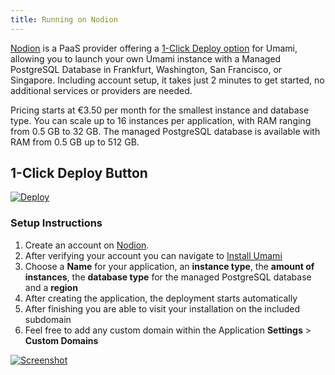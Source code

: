 ```yaml
---
title: Running on Nodion
---
```


[Nodion](https://www.nodion.com/en/) is a PaaS provider offering a [1-Click Deploy option](https://www.nodion.com/en/deploy/umami/) for Umami, allowing you to launch your own Umami instance with a Managed PostgreSQL Database in Frankfurt, Washington, San Francisco, or Singapore. Including account setup, it takes just 2 minutes to get started, no additional services or providers are needed.

Pricing starts at €3.50 per month for the smallest instance and database type. You can scale up to 16 instances per application, with RAM ranging from 0.5 GB to 32 GB. The managed PostgreSQL database is available with RAM from 0.5 GB up to 512 GB.


## 1-Click Deploy Button

[![Deploy](https://nodion-static.nodioncdn.com/nodion-button-m.svg)](https://my.nodion.com/applications/new?preset=umami)


### Setup Instructions

1. Create an account on [Nodion](https://my.nodion.com/auth/sign_up).
1. After verifying your account you can navigate to [Install Umami](https://my.nodion.com/applications/new?preset=umami)
1. Choose a **Name** for your application, an **instance type**, the **amount of instances**, the **database type** for the managed PostgreSQL database and a **region**
1. After creating the application, the deployment starts automatically
1. After finishing you are able to visit your installation on the included subdomain
1. Feel free to add any custom domain within the Application **Settings** > **Custom Domains**

[![Screenshot](https://nodion-static.nodioncdn.com/deploy-umami-1.png)](https://my.nodion.com/applications/new?preset=umami)

